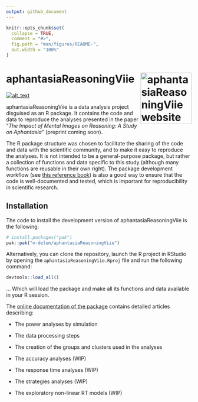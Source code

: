 ```yaml
---
output: github_document
---
```


<!-- README.md is generated from README.Rmd. Please edit that file -->

```r
knitr::opts_chunk$set(
  collapse = TRUE,
  comment = "#>",
  fig.path = "man/figures/README-",
  out.width = "100%"
)
```

# aphantasiaReasoningViie <a href="https://m-delem.github.io/aphantasiaReasoningViie/"><img src="man/figures/logo.png" align="right" height="139" alt="aphantasiaReasoningViie website" /></a>

<!-- badges: start -->
[<img alt="alt_text" src="https://img.shields.io/badge/OSF-https://osf.io/hfbcp/-337AB7?logo=osf"/>](https://osf.io/hfbcp/)
<!-- badges: end -->

aphantasiaReasoningViie is a data analysis project disguised as an R
package. It contains the code and data to reproduce the analyses presented in the paper "*The Impact of Mental Images on Reasoning: A Study on Aphantasia*" (preprint coming soon).

The R package structure was chosen to facilitate the sharing of the code and 
data with the scientific community, and to make it easy to reproduce the 
analyses. It is not intended to be a general-purpose package, but rather a
collection of functions and data specific to this study (although many functions
are reusable in their own right). The package development workflow (see
[this reference book](https://r-pkgs.org/)) is also a good way to ensure that 
the code is well-documented and tested, which is important for reproducibility 
in scientific research.

## Installation

The code to install the development version of aphantasiaReasoningViie is the
following:

``` r
# install.packages("pak")
pak::pak("m-delem/aphantasiaReasoningViie")
```

Alternatively, you can clone the repository, launch the R project in RStudio by opening the
`aphantasiaReasoningViie.Rproj` file and run the following command:

```r
devtools::load_all()
```

... Which will load the package and make all its functions and data available in
your R session.

The [online documentation of the package](https://m-delem.github.io/aphantasiaReasoningViie/) contains detailed articles describing:

- The power analyses by simulation

- The data processing steps

- The creation of the groups and clusters used in the analyses

- The accuracy analyses (WIP)

- The response time analyses (WIP)

- The strategies analyses (WIP)

- The exploratory non-linear RT models (WIP)
